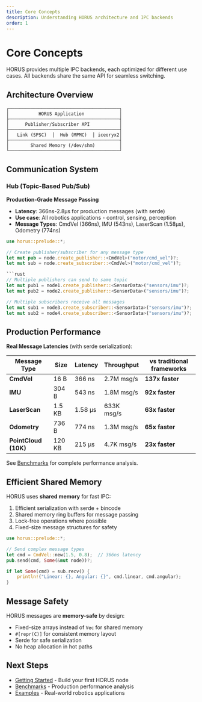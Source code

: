 ```yaml
---
title: Core Concepts
description: Understanding HORUS architecture and IPC backends
order: 1
---
```


# Core Concepts

HORUS provides multiple IPC backends, each optimized for different use cases. All backends share the same API for seamless switching.

## Architecture Overview

```
┌─────────────────────────────────────────┐
│           HORUS Application             │
├─────────────────────────────────────────┤
│      Publisher/Subscriber API           │
├─────────────────────────────────────────┤
│   Link (SPSC)  │  Hub (MPMC)  │ iceoryx2│
├─────────────────────────────────────────┤
│        Shared Memory (/dev/shm)         │
└─────────────────────────────────────────┘
```

## Communication System

### Hub (Topic-Based Pub/Sub)

**Production-Grade Message Passing**

- **Latency**: 366ns-2.8µs for production messages (with serde)
- **Use case**: All robotics applications - control, sensing, perception
- **Message Types**: CmdVel (366ns), IMU (543ns), LaserScan (1.58µs), Odometry (774ns)

```rust
use horus::prelude::*;

// Create publisher/subscriber for any message type
let mut pub = node.create_publisher::<CmdVel>("motor/cmd_vel")?;
let mut sub = node.create_subscriber::<CmdVel>("motor/cmd_vel")?;

```rust
// Multiple publishers can send to same topic
let mut pub1 = node1.create_publisher::<SensorData>("sensors/imu")?;
let mut pub2 = node2.create_publisher::<SensorData>("sensors/imu")?;

// Multiple subscribers receive all messages
let mut sub1 = node3.create_subscriber::<SensorData>("sensors/imu")?;
let mut sub2 = node4.create_subscriber::<SensorData>("sensors/imu")?;
```

## Production Performance

**Real Message Latencies** (with serde serialization):

| Message Type | Size | Latency | Throughput | vs traditional frameworks |
|--------------|------|---------|------------|---------|
| **CmdVel** | 16 B | 366 ns | 2.7M msg/s | **137x faster** |
| **IMU** | 304 B | 543 ns | 1.8M msg/s | **92x faster** |
| **LaserScan** | 1.5 KB | 1.58 µs | 633K msg/s | **63x faster** |
| **Odometry** | 736 B | 774 ns | 1.3M msg/s | **65x faster** |
| **PointCloud (10K)** | 120 KB | 215 µs | 4.7K msg/s | **23x faster** |

See [Benchmarks](https://docs.horus-registry.dev/docs/benchmarks) for complete performance analysis.

## Efficient Shared Memory

HORUS uses **shared memory** for fast IPC:

1. Efficient serialization with serde + bincode
2. Shared memory ring buffers for message passing
3. Lock-free operations where possible
4. Fixed-size message structures for safety

```rust
use horus::prelude::*;

// Send complex message types
let cmd = CmdVel::new(1.5, 0.8);  // 366ns latency
pub.send(cmd, Some(&mut node))?;

if let Some(cmd) = sub.recv() {
    println!("Linear: {}, Angular: {}", cmd.linear, cmd.angular);
}
```

## Message Safety

HORUS messages are **memory-safe** by design:

- Fixed-size arrays instead of `Vec` for shared memory
- `#[repr(C)]` for consistent memory layout
- Serde for safe serialization
- No heap allocation in hot paths

## Next Steps

- [Getting Started](https://docs.horus-registry.dev/getting-started) - Build your first HORUS node
- [Benchmarks](https://docs.horus-registry.dev/docs/benchmarks) - Production performance analysis
- [Examples](https://docs.horus-registry.dev/docs/examples) - Real-world robotics applications
